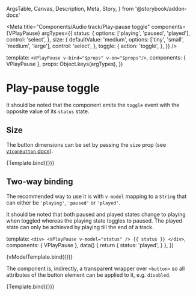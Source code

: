   ArgsTable,
  Canvas,
  Description,
  Meta,
  Story,
} from '@storybook/addon-docs'


<Meta
  title="Components/Audio track/Play-pause toggle"
  components={VPlayPause}
  argTypes={{
    status: {
      options: ['playing', 'paused', 'played'],
      control: 'select',
    },
    size: {
      defaultValue: 'medium',
      options: ['tiny', 'small', 'medium', 'large'],
      control: 'select',
    },
    toggle: {
      action: 'toggle',
    },
  }}
/>

  template: `<VPlayPause v-bind="$props" v-on="$props"/>`,
  components: { VPlayPause },
  props: Object.keys(argTypes),
})

# Play-pause toggle

<Description of={VPlayPause} />

<ArgsTable of={VPlayPause} />

It should be noted that the component emits the `toggle` event with the opposite
value of its `status` state.

## Size

The button dimensions can be set by passing the
`size` prop (see
[`VIconButton` docs](?path=/docs/components-viconbutton--default-story)).

<Canvas>
  <Story
    name="Default"
    args={{
      status: 'playing',
      size: 'large',
    }}
  >
    {Template.bind({})}
  </Story>
</Canvas>

## Two-way binding

The recommended way to use it is with `v-model` mapping to a `String` that can
either be `'playing'`, `'paused'` or `'played'`.

It should be noted that both paused and played states change to playing when
toggled whereas the playing state toggles to paused. The played state can only
be achieved by playing till the end of a track.

  template: `
    <div>
      <VPlayPause v-model="status" />
      {{ status }}
    </div>
  `,
  components: { VPlayPause },
  data() {
    return {
      status: 'played',
    }
  },
})

<Canvas>
  <Story name="v-model">{vModelTemplate.bind({})}</Story>
</Canvas>

The component is, indirectly, a transparent wrapper over `<button>` so all
attributes of the button element can be applied to it, e.g. `disabled`.

<Canvas>
  <Story
    name="Disabled"
    args={{
      disabled: true,
    }}
  >
    {Template.bind({})}
  </Story>
</Canvas>
